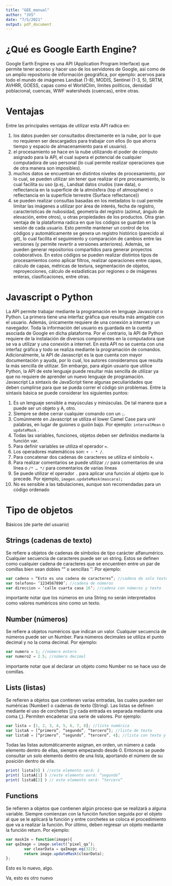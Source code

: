 ---
title: "GEE_manual"
author: "JVS"
date: "7/5/2021"
output: pdf_document
---

# ¿Qué es Google Earth Engine?

Google Earth Engine es una API (Application Program Interface) que permite tener acceso y hacer uso de los servidores de Google, así como de un amplio repositorio de información geográfica, por ejemplo: acervos para todo el mundo de imágenes Landsat (1-8), MODIS, Sentinel (1-3, 5), SRTM, AVHRR, GOESS, capas como el WorldClim, límites políticos, densidad poblacional, cuencas, WWF watersheds (cuencas), entre otras.

# Ventajas

Entre las principales ventajas de utilizar esta API radica en: 

1. los datos pueden ser consultados directamente en la nube, por lo que no requieren ser descargados para trabajar con ellos (lo que ahorra tiempo y espacio de almacenamiento para el usuario).
2. el procesamiento se hace en la nube utilizando el poder de cómputo asignado para la API, el cual supera el potencial de cualquier computadora de uso personal (lo cual permite realizar operaciones que de otra manera son imposibles).
3. muchos datos se encuentran en distintos niveles de procesamiento, por lo cual, se pueden utilizar sin tener que realizar el pre procesamiento, lo cual facilita su uso (p.ej., Landsat datos crudos (raw data), o reflectancia en la superficie de la atmósfera (top of atmosphere) o reflectancia en la superficie terrestre (Surface reflectance))
4. se pueden realizar consultas basadas en los metadatos lo cual permite limitar las imágenes a utilizar por área de interés, fecha de registro, características de nubosidad, geometría del registro (azimut, ángulo de elevación, entre otros), u otras propiedades de los productos.
Otra gran ventaja de la plataforma radica en que los códigos se guardan en la sesión de cada usuario. Esto permite mantener un control de los códigos y automáticamente se genera un registro histórico (parecido al git), lo cual facilita el seguimiento y comparación de cambios entre las versiones (y permite revertir a versiones anteriores). Además, se pueden generar repositorios compartidos para generar proyectos colaborativos. En estos códigos se pueden realizar distintos tipos de procesamientos como aplicar filtros, realizar operaciones entre capas, cálculo de capas, métricas de textura, segmentación de objetos, reproyecciones, cálculo de estadísticas por regiones o de imágenes enteras, clasificaciones, entre otras.

# Javascript o Python

La API permite trabajar mediante la programación en lenguaje Javascript o Python. La primera tiene una interfaz gráfica que resulta más amigable con el usuario. Además, únicamente requiere de una conexión a internet y un navegador. Toda la información del usuario es guardada en la cuenta asociada de Google en dicha plataforma. Por el contrario, la API de Python requiere de la instalación de diversos componentes en la computadora que se va a utilizar y una conexión a internet. En esta API no se cuenta con una interfaz gráfica y todo se realiza mediante la programación de comandos. Adicionalmente, la API de Javascript es la que cuenta con mayor documentación y ayuda, por lo cual, los autores consideramos que resulta la más sencilla de utilizar. Sin embargo, para algún usuario que utilice Python, la API de este lenguaje puede resultar más sencilla de utilizar ya que no requiere de aprender un nuevo lenguaje de programación.
Javascript
La sintaxis de JavaScript tiene algunas peculiaridades que deben cumplirse para que se pueda correr el código sin problemas. Entre la sintaxis básica se puede considerar los siguientes puntos:

1. Es un lenguaje sensible a mayúsculas y minúsculas. De tal manera que a puede ser un objeto y A, otro.
2. Siempre se debe cerrar cualquier comando con un `;`.
3. Comúnmente en Javascript se utiliza el lower Camel Case para unir palabras, en lugar de guiones o guión bajo. Por ejemplo: `intervalMean` o `updateMask` .
4. Todas las variables, funciones, objetos deben ser definidos mediante la función var.
5. Para definir variables se utiliza el operador `=`.
6. Los operadores matemáticos son: `+ - * /`.
7. Para concatenar dos cadenas de caracteres se utiliza el símbolo `+`.
8. Para realizar comentarios se puede utilizar `//` para comentarios de una línea o `/* … */` para comentarios de varias líneas
9. Se puede utilizar el operador `.` para aplicar una función al objeto que lo precede. Por ejemplo, `imagen.updateMask(mascara);`
10.  No es sensible a las tabulaciones, aunque son recomendadas para un código ordenado

# Tipo de objetos

Básicos (de parte del usuario)

## Strings (cadenas de texto)

Se refiere a objetos de cadenas de símbolos de tipo carácter alfanumérico. Cualquier secuencia de caracteres puede ser un string. Estos se definen como cualquier cadena de caracteres que se encuentren entre un par de comillas bien sean dobles  “” o sencillas ‘’. Por ejemplo:

```{js, echo = T}
var cadena = “Esto es una cadena de caracteres”; //cadena de solo texto	
var telefono= ‘1234567890’; //cadena de números 
var direccion = ‘calle cuarta casa 16’; //cadena con números y texto
```

importante notar que los números en una String no serán interpretados como valores numéricos sino como un texto.

## Number (números)

Se refiere a objetos numéricos que indican un valor. Cualquier secuencia de números puede ser un Number. Para números decimales se utiliza el punto decimal y no la coma decimal. Por ejemplo:

```{js, echo = T}
var numero = 1; //número entero
var numero2 = 2.5; //número decimal
```

importante notar que al declarar un objeto como Number no se hace uso de comillas.

## Lists (listas)

Se refieren a objetos que contienen varias entradas, las cuales pueden ser numéricas (Number) o cadenas de texto (String). Las listas se definen mediante el uso de corchetes [] y cada entrada es separada mediante una coma (,). Permiten encadenar una serie de valores. Por ejemplo:

```{js, echo = T}
var lista = [1, 2, 3, 4, 5, 6, 7, 8]; //lista numérica
var listaA = [“primero”, “segundo”, “tercero”]; //lista de texto
var listaB = [“primero”, “segundo”, “tercero”, 4]; //lista con texto y número
```

Todas las listas automáticamente asignan, en orden, un número a cada elemento dentro de ellas, siempre empezando desde 0. Entonces se puede consultar un solo elemento dentro de una lista, aportando el número de su posición dentro de ella.

```{js, echo = T}
print( lista[0] ) //este elemento será: 1
print( listaA[1] ) //este elemento será: “segundo”
print( listaB[2] ) // este elemento será: “tercero”
```

## Functions

Se refieren a objetos que contienen algún proceso que se realizará a alguna variable. Siempre comienzan con la función function seguida por el objeto al que se le aplicará la función y entre corchetes se coloca el procedimiento que va a realizar la función. Por último, deben regresar un objeto mediante la función return. Por ejemplo:

```{js, echo = T}
var maskIm = function(image){
var qaImage = image.select(‘pixel_qa’);
      	var clearData = qaImage.eq(322);
      	return image.updateMask(clearData);
};
```

Esto es lo nuevo, algo.

Va, esto es otro nuevo